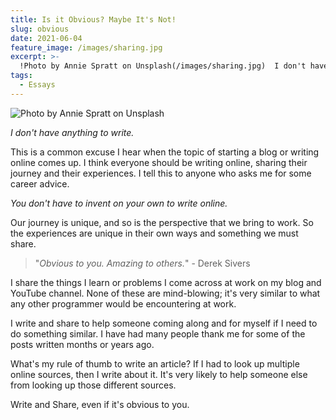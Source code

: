 ```yaml
---
title: Is it Obvious? Maybe It's Not!
slug: obvious
date: 2021-06-04
feature_image: /images/sharing.jpg
excerpt: >-
  !Photo by Annie Spratt on Unsplash(/images/sharing.jpg)  I don't have anything to write.  This is a common excuse I hear when the topic of starting a blog or writing...
tags:
  - Essays
---
```

![Photo by Annie Spratt on Unsplash](/images/sharing.jpg)

_I don't have anything to write._

This is a common excuse I hear when the topic of starting a blog or writing online comes up. I think everyone should be writing online, sharing their journey and their experiences. I tell this to anyone who asks me for some career advice.

_You don't have to invent on your own to write online._

Our journey is unique, and so is the perspective that we bring to work. So the experiences are unique in their own ways and something we must share.

> "_Obvious to you. Amazing to others._" - Derek Sivers

I share the things I learn or problems I come across at work on my blog and YouTube channel. None of these are mind-blowing; it's very similar to what any other programmer would be encountering at work.

I write and share to help someone coming along and for myself if I need to do something similar. I have had many people thank me for some of the posts written months or years ago.

What's my rule of thumb to write an article? If I had to look up multiple online sources, then I write about it. It's very likely to help someone else from looking up those different sources.

Write and Share, even if it's obvious to you.
